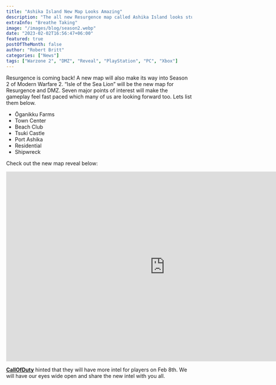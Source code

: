 ```yaml
---
title: "Ashika Island New Map Looks Amazing"
description: "The all new Resurgence map called Ashika Island looks stunning and Beautiful"
extraInfo: "Breathe Taking"
image: "/images/blog/season2.webp"
date: "2023-02-02T16:56:47+06:00"
featured: true
postOfTheMonth: false
author: "Robert Britt"
categories: ["News"]
tags: ["Warzone 2", "DMZ", "Reveal", "PlayStation", "PC", "Xbox"]
---
```


Resurgence is coming back! A new map will also make its way into Season 2 of Modern Warfare 2. “Isle of the Sea Lion” will be the new map for Resurgence and DMZ. Seven major points of interest will make the gameplay feel fast paced which many of us are looking forward too. Lets list them below.

- Ōganikku Farms
- Town Center
- Beach Club
- Tsuki Castle
- Port Ashika
- Residential
- Shipwreck

Check out the new map reveal below:

<iframe
	width='860'
	height='515'
	src='https://www.youtube-nocookie.com/embed/y_Bn8Iw-iJk'
	title='YouTube video player'
	frameborder='0'
	allow='accelerometer; autoplay; clipboard-write; encrypted-media; gyroscope; picture-in-picture; web-share'
	allowfullscreen
></iframe>

[**CallOfDuty**](https://www.callofduty.com/blog/2023/02/call-of-duty-warzone-2-0-ashika-island-resurgence-map-deep-dive) hinted that they will have more intel for players on Feb 8th. We will have our eyes wide open and share the new intel with you all.
